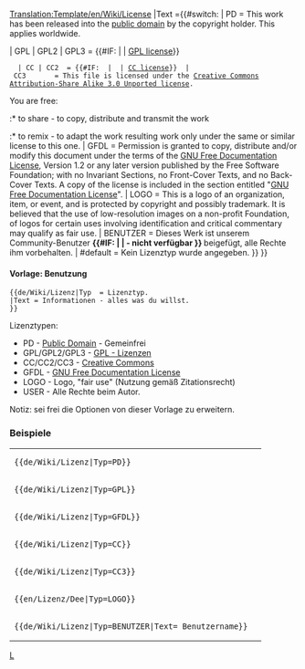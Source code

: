 <noinclude>[[Translation:Template/en/Wiki/License]]</noinclude>
<includeonly>{{de/Manual/Ambox| Typ   = Notiz
| Bild  ={{#switch: {{{Typ|}}}
   | PD                =Public domain Grey.png
   | GPL | GPL2 | GPL3
   | CC | CC2 | CC3    =Copyright red.png
   | LOGO | USER       =Copyright black.png
   | GFDL              =Heckert GNU.png
   | #default          =Content.png}}
|Text ={{#switch: {{{Typ|}}} <!-- 

-->| PD        = This work has been released into the [http://en.wikipedia.org/wiki/Public_domain public domain] by the copyright holder. This applies worldwide.<p style="font-size: 80%">{{{Text|}}}</p><!-- 

-->| GPL | GPL2 | GPL3 = {{#IF: {{{Text|}}} | {{{Text}}} | [http://www.gnu.org/licenses/licenses.html GPL license]}}
   | CC | CC2  = {{#IF: {{{Text|}}} | {{{Text}}} | [http://creativecommons.org/about/licenses CC license]}} <!-- 

-->| CC3       = This file is licensed under the [http://en.wikipedia.org/wiki/en:Creative_Commons Creative Commons] <!-- 
                 -->[http://creativecommons.org/licenses/by-sa/3.0/deed.en Attribution-Share Alike 3.0 Unported license].

You are free:
:* to share - to copy, distribute and transmit the work
:* to remix - to adapt the work<!--

Under the following conditions:
:* attribution - You must attribute the work in the manner specified by the author or licensor (but not in any way that suggests that they endorse you or your use of the work).
:* share alike - If you alter, transform, or build upon this work, you may distribute the <!--
                 -->resulting work only under the same or similar license to this one.<!--

-->| GFDL      = Permission is granted to copy, distribute and/or modify this document under the terms of the <!--
                 -->[http://en.wikipedia.org/wiki/GNU_Free_Documentation_License GNU Free Documentation License], <!--
                 -->Version 1.2 or any later version published by the Free Software Foundation; with no Invariant <!--
                 -->Sections, no Front-Cover Texts, and no Back-Cover Texts. A copy of the license is included in <!--
                 -->the section entitled "[http://commons.wikimedia.org/wiki/Commons:GNU_Free_Documentation_License <!--
                 -->GNU Free Documentation License]". <!--

-->| LOGO      = This is a logo of an organization, item, or event, and is protected by copyright and possibly trademark. <!--
                 -->It is believed that the use of low-resolution images on a non-profit Foundation, of logos for certain <!--
                 -->uses involving identification and critical commentary may qualify as fair use.<!--

-->| BENUTZER      = Dieses Werk ist unserem Community-Benutzer <strong>{{#IF: {{{Text|}}} | {{{Text}}}| - nicht verfügbar }}<!--
                 --></strong> beigefügt, alle Rechte ihm vorbehalten.<!--

-->| #default  = Kein Lizenztyp wurde angegeben.
}} }}</includeonly><noinclude>             

====Vorlage: Benutzung====
<pre>
{{de/Wiki/Lizenz|Typ  = Lizenztyp.
|Text = Informationen - alles was du willst.
}}
</pre>
Lizenztypen:
* PD            - [http://en.wikipedia.org/wiki/Public_domain Public Domain] - Gemeinfrei
* GPL/GPL2/GPL3 - [http://www.gnu.org/licenses/licenses.html GPL - Lizenzen]
* CC/CC2/CC3    - [http://en.wikipedia.org/wiki/en:Creative_Commons Creative Commons]
* GFDL          - [http://en.wikipedia.org/wiki/GNU_Free_Documentation_License GNU Free Documentation License]
* LOGO          - Logo, "fair use" (Nutzung gemäß Zitationsrecht)
* USER          - Alle Rechte beim Autor.
Notiz: sei frei die Optionen von dieser Vorlage zu erweitern.

=== Beispiele ===
{|
|<pre>{{de/Wiki/Lizenz|Typ=PD}}</pre>
|{{de/Wiki/Lizenz|Typ=PD}}
|-
|<pre>{{de/Wiki/Lizenz|Typ=GPL}}</pre>
|{{de/Wiki/Lizenz|Typ=GPL}}
|-
|<pre>{{de/Wiki/Lizenz|Typ=GFDL}}</pre>
|{{de/Wiki/Lizenz|Typ=GFDL}}
|-
|<pre>{{de/Wiki/Lizenz|Typ=CC}}</pre>
|{{de/Wiki/Lizenz|Typ=CC}}
|-
|<pre>{{de/Wiki/Lizenz|Typ=CC3}}</pre>
|{{de/Wiki/Lizenz|Typ=CC3}}
|-
|<pre>{{en/Lizenz/Dee|Typ=LOGO}}</pre>
|{{de/Wiki/Lizenz|Typ=LOGO}}
|-
|<pre>{{de/Wiki/Lizenz|Typ=BENUTZER|Text= Benutzername}}</pre>
|{{de/Wiki/Lizenz|Typ=BENUTZER|Text=Benutzername}}
|}

[[Category:de/Manual/Base Set/Message-Boxen|L]]
</noinclude>